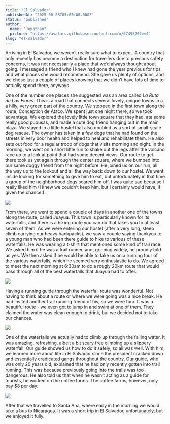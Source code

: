 ```yaml
---
title: "El Salvador"
publishedAt: "2025-08-28T05:00:00.000Z"
status: "published"
author:
  name: "Jonathan"
  picture: "https://avatars.githubusercontent.com/u/6749520?v=4"
slug: "el-salvador"
---
```


Arriving in El Salvador, we weren’t really sure what to expect. A country that only recently has become a destination for travellers due to previous safety concerns, it was not necessarily a place that we’d always thought about going. I messaged a friend who I knew had gone the year previous for tips and what places she would recommend. She gave us plenty of options, and we chose just a couple of places knowing that we didn’t have lots of time to actually spend there, anyways.

One of the number one places she suggested was an area called *La Ruta de Las Flores*. This is a road that connects several lovely, unique towns in a a hilly, very green part of the country. We stopped in the first town along the route, Conception de Ataco. We spent just one night there, so we took advantage. We explored the lovely little town square that they had, ate some really good pupusas, and made a cute dog friend hanging out in the main plaza. We stayed in a little hostel that also doubled as a sort of small-scale dog rescue. The owner has taken in a few dogs that he had found on the streets in very poor health and helped to heal and rehabilitate them. He also sets out food for a regular troop of dogs that visits morning and night. In the morning, we went on a short little run to shake out the legs after the volcano race up to a look at point that had some decent views. Our route to get there took us yet again through the center square, where we bumped into our same doggy friend from the night before. He joined us on our run, all the way up to the lookout and all the way back down to our hostel. We went inside looking for something to give him to eat, but unfortunately in that time a group of the neighborhood dogs scared him off. I was quite sad because I really liked him (I knew we couldn’t keep him, but I certainly would have, if given the chance!).

![](https://s3.ca-east-006.backblazeb2.com/photos-jujujojo/elsalvador/IMG_6747.jpeg)

From there, we went to spend a couple of days in another one of the towns along the route, called Juayua. This town is particularly known for its waterfalls, and there is a hiking route you can do that takes you to at least seven of them. As we were entering our hostel (after a very long, steep climb carrying our heavy backpacks), we saw a couple saying thankyou to a young man who had been there guide to hike to various of these waterfalls. He was wearing a t-shirt that mentioned some kind of trail race. We asked him if he was a trail runner, and, grinning widely, he proudly told us yes. We then asked if he would be able to take us on a running tour of the various waterfalls, which he seemed very enthusiastic to do. We agreed to meet the next morning at 6:30am to do a rougly 20km route that would pass through all of the best waterfalls that Juayua had to offer.

![](https://s3.ca-east-006.backblazeb2.com/photos-jujujojo/elsalvador/IMG_6761.jpeg)

Having a running guide through the waterfall route was wonderful. Not having to think about a route or where we were going was a nice break. He had invited another trail running friend of his, so we were four. It was a beautiful route - we even got to jump in and swim at one of them. They claimed the water was clean enough to drink, but we decided not to take our chances. 

![](https://s3.ca-east-006.backblazeb2.com/photos-jujujojo/elsalvador/IMG_6853.jpeg)

One of the waterfalls we actually had to climb up through the falling water. It was amazing, refreshing, albeit a bit scary free climbing up a slippery waterfall. Our guide showed us how to do it safely, so all was well. With him, we learned more about life in El Salvador since the president cracked down and essentially eradicated gangs throughout the country. Our guide, who was only 20 years old, explained that he had only recently gotten into trail running. This was because previously going into the trails was too dangerous. He also told us that when he wasn’t acting as a guide for tourists, he worked on the coffee farms. The coffee farms, however, only pay $8 per day.

![](https://s3.ca-east-006.backblazeb2.com/photos-jujujojo/elsalvador/IMG_6795.jpeg)

After that we travelled to Santa Ana, where early in the morning we would take a bus to Nicaragua. It was a short trip in El Salvador, unfortunately, but we enjoyed it fully.